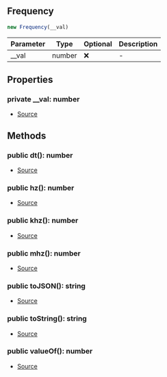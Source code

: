 ## Frequency

```typescript
new Frequency(__val)
```
| Parameter | Type | Optional | Description |
| ----------- | ----------- | ----------- | ----------- |
| __val | number | ❌ | - |

## Properties
### private  __val: number
- [Source](https://github.com/Androz2091/discord-player/blob/e7a50df/packages/equalizer/src/utils/Frequency.ts#L2)
## Methods
### public  dt(): number
- [Source](https://github.com/Androz2091/discord-player/blob/e7a50df/packages/equalizer/src/utils/Frequency.ts#L19)
### public  hz(): number
- [Source](https://github.com/Androz2091/discord-player/blob/e7a50df/packages/equalizer/src/utils/Frequency.ts#L15)
### public  khz(): number
- [Source](https://github.com/Androz2091/discord-player/blob/e7a50df/packages/equalizer/src/utils/Frequency.ts#L7)
### public  mhz(): number
- [Source](https://github.com/Androz2091/discord-player/blob/e7a50df/packages/equalizer/src/utils/Frequency.ts#L11)
### public  toJSON(): string
- [Source](https://github.com/Androz2091/discord-player/blob/e7a50df/packages/equalizer/src/utils/Frequency.ts#L31)
### public  toString(): string
- [Source](https://github.com/Androz2091/discord-player/blob/e7a50df/packages/equalizer/src/utils/Frequency.ts#L27)
### public  valueOf(): number
- [Source](https://github.com/Androz2091/discord-player/blob/e7a50df/packages/equalizer/src/utils/Frequency.ts#L23)